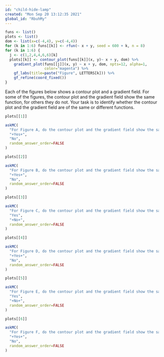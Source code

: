 ```yaml
---
id: "child-hide-lamp"
created: "Mon Sep 20 13:12:35 2021"
global_id: "RbuhMy"
---
```


```r
funs <- list()
plots <- list()
dom <- list(x=c(-4,4), y=c(-4,4))
for (k in 1:6) funs[[k]] <- rfun(~ x + y, seed = 600 + k, n = 8)
for (k in 1:6) {
  j <- c(1,2,4,4,6,6)[k]
  plots[[k]] <- contour_plot(funs[[k]](x, y)~ x + y, dom) %>%
    gradient_plot(funs[[j]](x, y) ~ x + y, dom, npts=12, alpha=1, 
                  color="magenta") %>%
    gf_labs(title=paste("Figure", LETTERS[k])) %>%
    gf_refine(coord_fixed())
}
```

Each of the figures below shows a contour plot and a gradient field. For some of the figures, the contour plot and the gradient field show the same function, for others they do not. Your task is to identify whether the contour plot and the gradient field are of the same or different functions.


```r
plots[[1]]
```

```r
askMC(
  "For Figure A, do the contour plot and the gradient field show the same function?",
  "+Yes+",
  "No",
  random_answer_order=FALSE
)
```

```r
plots[[2]]
```

```r
askMC(
  "For Figure B, do the contour plot and the gradient field show the same function?",
  "+Yes+",
  "No",
  random_answer_order=FALSE
)
```

```r
plots[[3]]
```

```r
askMC(
  "For Figure C, do the contour plot and the gradient field show the same function?",
  "Yes",
  "+No+",
  random_answer_order=FALSE
)
```

```r
plots[[4]]
```

```r
askMC(
  "For Figure D, do the contour plot and the gradient field show the same function?",
  "+Yes+",
  "No",
  random_answer_order=FALSE
)
```

```r
plots[[5]]
```

```r
askMC(
  "For Figure E, do the contour plot and the gradient field show the same function?",
  "Yes",
  "+No+",
  random_answer_order=FALSE
)
```

```r
plots[[6]]
```

```r
askMC(
  "For Figure F, do the contour plot and the gradient field show the same function?",
  "+Yes+",
  "No",
  random_answer_order=FALSE
)
```


